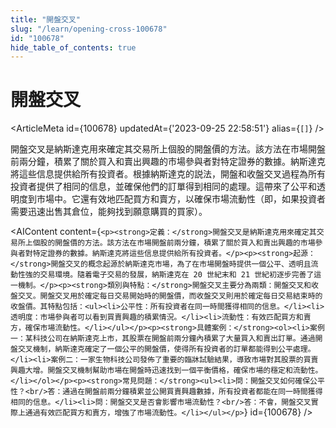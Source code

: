 ```yaml
---
title: "開盤交叉"
slug: "/learn/opening-cross-100678"
id: "100678"
hide_table_of_contents: true
---
```



# 開盤交叉

<ArticleMeta id={100678} updatedAt={'2023-09-25 22:58:51'} alias={`[]`} />
<div className='border-solid border-b border-t-0 my-4 border-[var(--ifm-color-gray-300)]' />

開盤交叉是納斯達克用來確定其交易所上個股的開盤價的方法。該方法在市場開盤前兩分鐘，積累了關於買入和賣出興趣的市場參與者對特定證券的數據。納斯達克將這些信息提供給所有投資者。根據納斯達克的説法，開盤和收盤交叉過程為所有投資者提供了相同的信息，並確保他們的訂單得到相同的處理。這帶來了公平和透明度到市場中。它還有效地匹配買方和賣方，以確保市場流動性（即，如果投資者需要迅速出售其倉位，能夠找到願意購買的買家）。

<AIContent content={`<p><strong>定義：</strong>開盤交叉是納斯達克用來確定其交易所上個股的開盤價的方法。該方法在市場開盤前兩分鐘，積累了關於買入和賣出興趣的市場參與者對特定證券的數據。納斯達克將這些信息提供給所有投資者。</p><p><strong>起源：</strong>開盤交叉的概念起源於納斯達克市場，為了在市場開盤時提供一個公平、透明且流動性強的交易環境。隨着電子交易的發展，納斯達克在 20 世紀末和 21 世紀初逐步完善了這一機制。</p><p><strong>類別與特點：</strong>開盤交叉主要分為兩類：開盤交叉和收盤交叉。開盤交叉用於確定每日交易開始時的開盤價，而收盤交叉則用於確定每日交易結束時的收盤價。其特點包括：<ul><li>公平性：所有投資者在同一時間獲得相同的信息。</li><li>透明度：市場參與者可以看到買賣興趣的積累情況。</li><li>流動性：有效匹配買方和賣方，確保市場流動性。</li></ul></p><p><strong>具體案例：</strong><ol><li>案例一：某科技公司在納斯達克上市，其股票在開盤前兩分鐘內積累了大量買入和賣出訂單。通過開盤交叉機制，納斯達克確定了一個公平的開盤價，使得所有投資者的訂單都能得到公平處理。</li><li>案例二：一家生物科技公司發佈了重要的臨牀試驗結果，導致市場對其股票的買賣興趣大增。開盤交叉機制幫助市場在開盤時迅速找到一個平衡價格，確保市場的穩定和流動性。</li></ol></p><p><strong>常見問題：</strong><ul><li>問：開盤交叉如何確保公平性？<br/>答：通過在開盤前兩分鐘積累並公開買賣興趣數據，所有投資者都能在同一時間獲得相同的信息。</li><li>問：開盤交叉是否會影響市場流動性？<br/>答：不會，開盤交叉實際上通過有效匹配買方和賣方，增強了市場流動性。</li></ul></p>`} id={100678} />
